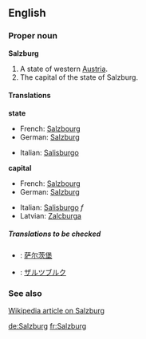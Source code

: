 ==English==
===Proper noun===
{{wikipedia}}
'''Salzburg'''
#A state of western [[Austria]].
#The capital of the state of Salzburg.

====Translations====
'''state'''
{{top}}
*French: [[Salzbourg]]
*German: [[Salzburg#German|Salzburg]]
{{mid}}
*Italian: [[Salisburgo]]
{{bottom}}

'''capital'''
{{top}}
*French: [[Salzbourg]]
*German: [[Salzburg#German|Salzburg]]
{{mid}}
*Italian: [[Salisburgo]] ''f''
*Latvian: [[Zalcburga]] {{f}}
{{bottom}}

=====Translations to be checked=====
<!--Remove this section once all of the translations below have been moved into the tables above.-->
{{checktrans}}
*{{ttbc|Chinese}}: [[萨尔茨堡]]
*{{ttbc|Japanese}}: [[ザルツブルク]]

===See also===
[[w:Salzburg|Wikipedia article on Salzburg]]

[[de:Salzburg]]
[[fr:Salzburg]]